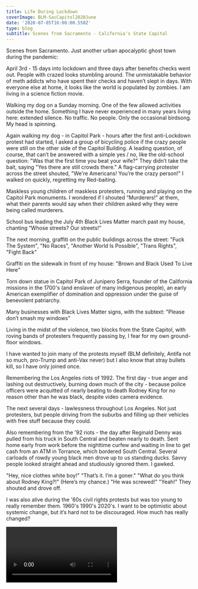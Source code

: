 ---
title: Life During Lockdown
coverImage: BLM-SacCapitol2020June
date: '2020-07-05T16:00:00.550Z'
type: blog
subtitle: Scenes from Sacramento - California's State Capital
---

Scenes from Sacramento. Just another urban apocalyptic ghost town during the pandemic:

April 3rd - 15 days into lockdown and three days after benefits checks went out. People with crazed looks stumbling around. The unmistakable behavior of meth addicts who have spent their checks and haven’t slept in days. With everyone else at home, it looks like the world is populated by zombies. I am living in a science fiction movie.

Walking my dog on a Sunday morning. One of the few allowed activities outside the home. Something I have never experienced in many years living here: extended silence. No traffic. No people. Only the occasional birdsong. My head is spinning.

Again walking my dog - in Capitol Park - hours after the first anti-Lockdown protest had started, I asked a group of bicycling police if the crazy people were still on the other side of the Capitol Building. A leading question, of course, that can’t be answered with a simple yes / no, like the old-school question: "Was that the first time you beat your wife?" They didn’t take the bait, saying "Yes there are still crowds there." A flag-carrying protester across the street shouted, "We're Americans! You’re the crazy person!" I walked on quickly, regretting my Red-baiting.

Maskless young children of maskless protesters, running and playing on the Capitol Park monuments. I wondered if I shouted “Murderers!” at them, what their parents would say when their children asked why they were being called murderers.

School bus leading the July 4th Black Lives Matter march past my house, chanting “Whose streets? Our streets!”

The next morning, graffiti on the public buildings across the street: "Fuck The System", "No Races", "Another World Is Possible", "Trans Rights", "Fight Back"

Graffiti on the sidewalk in front of my house: "Brown and Black Used To Live Here"

Torn down statue in Capitol Park of Junipero Serra, founder of the California missions in the 1700's (and enslaver of many indigenous people), an early American exemplifier of domination and oppression under the guise of benevolent patriarchy.

Many businesses with Black Lives Matter signs, with the subtext: "Please don’t smash my windows"

Living in the midst of the violence, two blocks from the State Capitol, with roving bands of protesters frequently passing by, I fear for my own ground-floor windows.

I have wanted to join many of the protests myself (BLM definitely, Antifa not so much, pro-Trump and anti-Vax never) but I also know that stray bullets kill, so I have only joined once.

Remembering the Los Angeles riots of 1992. The first day - true anger and lashing out destructively, burning down much of the city - because police officers were acquitted of nearly beating to death Rodney King for no reason other than he was black, despite video camera evidence.

The next several days -  lawlessness throughout Los Angeles. Not just protesters, but people driving from the suburbs and filling up their vehicles with free stuff because they could.

Also remembering from the '92 riots - the day after Reginald Denny was pulled from his truck in South Central and beaten nearly to death. Sent home early from work before the nighttime curfew and waiting in line to get cash from an ATM in Torrance, which bordered South Central. Several carloads of rowdy young black men drove up to us standing ducks. Savvy people looked straight ahead and studiously ignored them. I gawked.

"Hey, nice clothes white boy!"  "That’s it. I’m a goner." "What do you think about Rodney King?!" (Here’s my chance.) "He was screwed!" "Yeah!" They shouted and drove off.

I was also alive during the '60s civil rights protests but was too young to really remember them. 1960's 1990's 2020's. I want to be optimistic about systemic change, but it’s hard not to be discouraged. How much has really changed? 

<Video
    videoSrcURL="https://youtu.be/usLwObkTec0"
    videoTitle="BLM Protest"
 />

<PandemicProtestsSlideShow />


